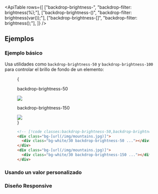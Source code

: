 

<ApiTable
  rows={[
    ["backdrop-brightness-<number>", "backdrop-filter: brightness(<number>%);"],
    ["backdrop-brightness-(<custom-property>)", "backdrop-filter: brightness(var(<custom-property>));"],
    ["backdrop-brightness-[<value>]", "backdrop-filter: brightness(<value>);"],
  ]}
/>

## Ejemplos

### Ejemplo básico

Usa utilidades como `backdrop-brightness-50` y `backdrop-brightness-100` para controlar el brillo de fondo de un elemento:

<Figure>

<Example padding={false}>
  {
    <div className="flex scroll-p-8 justify-start overflow-scroll sm:block sm:overflow-visible">
      <div className="flex shrink-0 items-center justify-around gap-6 p-8 font-mono font-bold sm:gap-4">
        <div className="flex shrink-0 flex-col items-center">
          <p className="mb-3 text-center font-mono text-xs font-medium text-gray-500 dark:text-gray-400">
            backdrop-brightness-50
          </p>
          <div className="relative">
            <div className="absolute inset-6 size-20 bg-white/30 backdrop-brightness-50"></div>
            <img
              className="h-32 w-32 rounded-lg object-cover"
              src="https://images.unsplash.com/photo-1554629947-334ff61d85dc?ixid=MnwxMjA3fDB8MHxwaG90by1wYWdlfHx8fGVufDB8fHx8&ixlib=rb-1.2.1&auto=format&fit=crop&w=1000&h=1000&q=90"
            />
            <div className="absolute inset-0 rounded-lg ring-1 ring-black/10 ring-inset"></div>
          </div>
        </div>
        <div className="flex shrink-0 flex-col items-center">
          <p className="mb-3 text-center font-mono text-xs font-medium text-gray-500 dark:text-gray-400">
            backdrop-brightness-150
          </p>
          <div className="relative">
            <div className="absolute inset-6 size-20 bg-white/30 backdrop-brightness-150"></div>
            <img
              className="h-32 w-32 rounded-lg object-cover"
              src="https://images.unsplash.com/photo-1554629947-334ff61d85dc?ixid=MnwxMjA3fDB8MHxwaG90by1wYWdlfHx8fGVufDB8fHx8&ixlib=rb-1.2.1&auto=format&fit=crop&w=1000&h=1000&q=90"
            />
            <div className="absolute inset-0 rounded-lg ring-1 ring-black/10 ring-inset"></div>
          </div>
        </div>
      </div>
    </div>
  }
</Example>

```html
<!-- [!code classes:backdrop-brightness-50,backdrop-brightness-150] -->
<div class="bg-[url(/img/mountains.jpg)]">
  <div class="bg-white/30 backdrop-brightness-50 ..."></div>
</div>
<div class="bg-[url(/img/mountains.jpg)]">
  <div class="bg-white/30 backdrop-brightness-150 ..."></div>
</div>
```

</Figure>

### Usando un valor personalizado

<UsingACustomValue utility="backdrop-brightness" value="1.75" name="backdrop brightness" />

### Diseño Responsive

<ResponsiveDesign
  property="backdrop-filter: brightness()"
  defaultClass="backdrop-brightness-110"
  featuredClass="backdrop-brightness-150"
/>

